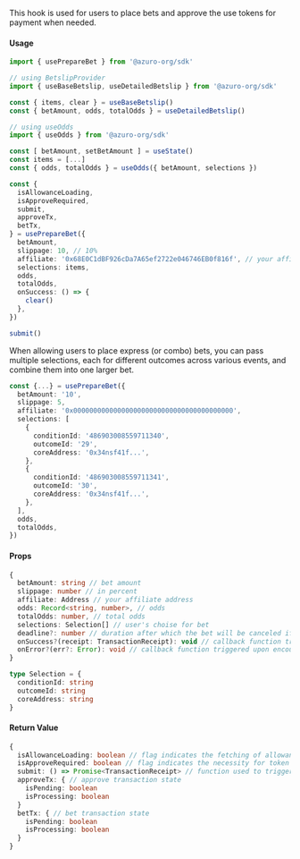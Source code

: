 
This hook is used for users to place bets and approve the use tokens for payment when needed.

#### Usage

```ts
import { usePrepareBet } from '@azuro-org/sdk'

// using BetslipProvider
import { useBaseBetslip, useDetailedBetslip } from '@azuro-org/sdk'

const { items, clear } = useBaseBetslip()
const { betAmount, odds, totalOdds } = useDetailedBetslip()

// using useOdds
import { useOdds } from '@azuro-org/sdk'

const [ betAmount, setBetAmount ] = useState()
const items = [...]
const { odds, totalOdds } = useOdds({ betAmount, selections })

const {
  isAllowanceLoading,
  isApproveRequired,
  submit,
  approveTx,
  betTx,
} = usePrepareBet({
  betAmount,
  slippage: 10, // 10%
  affiliate: '0x68E0C1dBF926cDa7A65ef2722e046746EB0f816f', // your affiliate address
  selections: items,
  odds,
  totalOdds,
  onSuccess: () => {
    clear()
  },
})

submit()
```

<Callout type="info">
When allowing users to place express (or combo) bets, you can pass multiple selections, each for different outcomes across various events, and combine them into one larger bet.

```ts
const {...} = usePrepareBet({
  betAmount: '10',
  slippage: 5,
  affiliate: '0x0000000000000000000000000000000000000000',
  selections: [
    {
      conditionId: '486903008559711340',
      outcomeId: '29',
      coreAddress: '0x34nsf41f...',
    },
    {
      conditionId: '486903008559711341',
      outcomeId: '30',
      coreAddress: '0x34nsf41f...',
    },  
  ],
  odds,
  totalOdds,
})
```
</Callout>

#### Props

```ts
{
  betAmount: string // bet amount
  slippage: number // in percent
  affiliate: Address // your affiliate address
  odds: Record<string, number>, // odds
  totalOdds: number, // total odds
  selections: Selection[] // user's choise for bet
  deadline?: number // duration after which the bet will be canceled if it does not get included in a block
  onSuccess?(receipt: TransactionReceipt): void // callback function triggered after a successful bet
  onError?(err?: Error): void // callback function triggered upon encountering an error
}
```

```ts
type Selection = {
  conditionId: string
  outcomeId: string
  coreAddress: string
}
```

#### Return Value

```ts
{
  isAllowanceLoading: boolean // flag indicates the fetching of allowance
  isApproveRequired: boolean // flag indicates the necessity for token spending approval
  submit: () => Promise<TransactionReceipt> // function used to trigger the bet action or token spending approval
  approveTx: { // approve transaction state
    isPending: boolean
    isProcessing: boolean
  }
  betTx: { // bet transaction state
    isPending: boolean
    isProcessing: boolean
  }
}
```
